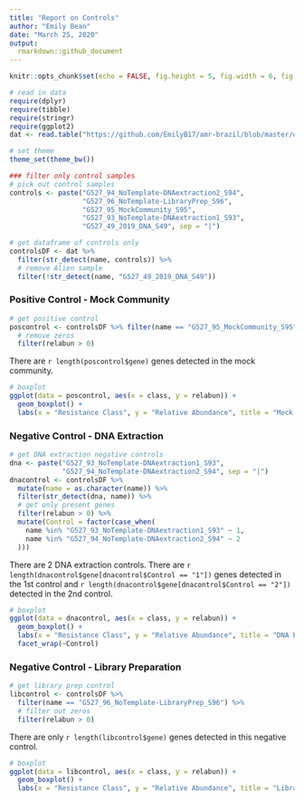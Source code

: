 ```yaml
---
title: "Report on Controls"
author: "Emily Bean"
date: "March 25, 2020"
output: 
  rmarkdown::github_document
---
```


```r
knitr::opts_chunk$set(echo = FALSE, fig.height = 5, fig.width = 6, fig.align = "center", warning = FALSE, message = FALSE)

```


```r
# read in data
require(dplyr)
require(tibble)
require(stringr)
require(ggplot2)
dat <- read.table("https://github.com/EmilyB17/amr-brazil/blob/master/data/parsedRelativeAbundance.txt?raw=true", sep = "\t", header = TRUE)

# set theme
theme_set(theme_bw())

### filter only control samples
# pick out control samples
controls <- paste("G527_94_NoTemplate-DNAextraction2_S94",
                  "G527_96_NoTemplate-LibraryPrep_S96",
                  "G527_95_MockCommunity_S95",
                  "G527_93_NoTemplate-DNAextraction1_S93",
                  "G527_49_2019_DNA_S49", sep = "|")

# get dataframe of controls only
controlsDF <- dat %>% 
  filter(str_detect(name, controls)) %>% 
  # remove Alien sample
  filter(!str_detect(name, "G527_49_2019_DNA_S49"))

```

### Positive Control - Mock Community


```r

# get positive control
poscontrol <- controlsDF %>% filter(name == "G527_95_MockCommunity_S95") %>% 
  # remove zeros
  filter(relabun > 0)

```


There are `r length(poscontrol$gene)` genes detected in the mock community.

```r

# boxplot
ggplot(data = poscontrol, aes(x = class, y = relabun)) +
  geom_boxplot() +
  labs(x = "Resistance Class", y = "Relative Abundance", title = "Mock Community")

```


### Negative Control - DNA Extraction



```r

# get DNA extraction negative controls
dna <- paste("G527_93_NoTemplate-DNAextraction1_S93",
             "G527_94_NoTemplate-DNAextraction2_S94", sep = "|")
dnacontrol <- controlsDF %>% 
  mutate(name = as.character(name)) %>% 
  filter(str_detect(dna, name)) %>% 
  # get only present genes
  filter(relabun > 0) %>% 
  mutate(Control = factor(case_when(
    name %in% "G527_93_NoTemplate-DNAextraction1_S93" ~ 1,
    name %in% "G527_94_NoTemplate-DNAextraction2_S94" ~ 2
  )))

```

There are 2 DNA extraction controls. There are `r length(dnacontrol$gene[dnacontrol$Control == "1"])` genes detected in the 1st control and `r length(dnacontrol$gene[dnacontrol$Control == "2"])` detected in the 2nd control.

```r

# boxplot
ggplot(data = dnacontrol, aes(x = class, y = relabun)) +
  geom_boxplot() +
  labs(x = "Resistance Class", y = "Relative Abundance", title = "DNA Extraction Controls 1 & 2") +
  facet_wrap(~Control)

```

### Negative Control - Library Preparation



```r

# get library prep control
libcontrol <- controlsDF %>% 
  filter(name == "G527_96_NoTemplate-LibraryPrep_S96") %>% 
  # filter out zeros
  filter(relabun > 0)

```


There are only `r length(libcontrol$gene)` genes detected in this negative control.

```r

# boxplot
ggplot(data = libcontrol, aes(x = class, y = relabun)) +
  geom_boxplot() +
  labs(x = "Resistance Class", y = "Relative Abundance", title = "Library Prep Control")

```

